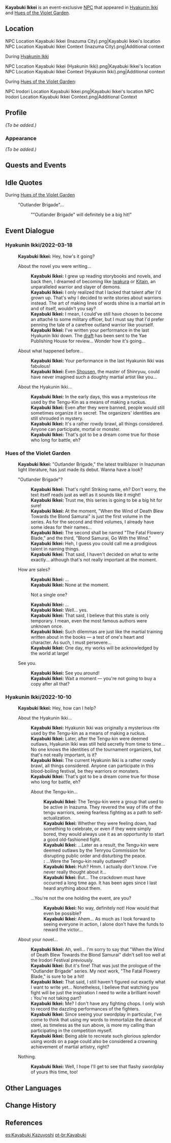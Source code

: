 {{Meta
<!-- REMOVE THIS TEMPLATE AFTER ADDING MISSING INFO -->
|missing_NPC_profile  = yes
}}
{{Character Infobox
|type             = Event NPC
|image            = NPC Kayabuki Ikkei.png
|region           = Inazuma
|location         = Inazuma
|affiliation      = 
|title            = Fan Fiction Stall Owner
|voiceEN          = [https://www.edwardamendoza.com/ Edward A. Mendoza]<ref name="Edward A Mendoza">Twitter: [https://twitter.com/serendipeddie/status/1514754124289556485 EN VA Self Announcement] ([https://web.archive.org/web/20220414235541/https://twitter.com/serendipeddie/status/1514754124289556485 Archived])</ref>
|voiceCN          = 
|voiceJP          = 
}}
'''Kayabuki Ikkei''' is an event-exclusive [[NPC]] that appeared in [[Hyakunin Ikki]] and [[Hues of the Violet Garden]].

==Location==
<gallery>
NPC Location Kayabuki Ikkei (Inazuma City).png|Kayabuki Ikkei's location
NPC Location Kayabuki Ikkei Context (Inazuma City).png|Additional context
</gallery>

;During [[Hyakunin Ikki]]
<gallery>
NPC Location Kayabuki Ikkei (Hyakunin Ikki).png|Kayabuki Ikkei's location
NPC Location Kayabuki Ikkei Context (Hyakunin Ikki).png|Additional context
</gallery>

;During [[Hues of the Violet Garden]]:
<gallery>
NPC Irodori Location Kayabuki Ikkei.png|Kayabuki Ikkei's location
NPC Irodori Location Kayabuki Ikkei Context.png|Additional Context
</gallery>

==Profile==
<!-- detailed story/lore information goes here -->
''(To be added.)''

===Appearance===
''(To be added.)''

==Quests and Events==
{{Quests and Events}}

==Idle Quotes==
;During [[Hues of the Violet Garden]]
{{Dialogue Start}}
: {{DIcon|Idle}} "Outlander Brigade"...
:: {{A|VO Kayabuki Ikkei Irodori 01.ogg}} ""Outlander Brigade" will definitely be a big hit!"
{{Dialogue End}}

==Event Dialogue==
===Hyakunin Ikki/2022-03-18===
{{Dialogue Start}}
:'''Kayabuki Ikkei:''' Hey, how's it going?
:{{DIcon}} About the novel you were writing...
::'''Kayabuki Ikkei:''' I grew up reading storybooks and novels, and back then, I dreamed of becoming like [[Iwakura Michihiro|Iwakura]] or [[Kitain Bunsou|Kitain]], an unparalleled warrior and slayer of demons.
::'''Kayabuki Ikkei:''' I only realized that I lacked that talent after I'd grown up. That's why I decided to write stories about warriors instead. The art of making lines of words shine is a martial art in and of itself, wouldn't you say?
::'''Kayabuki Ikkei:''' I mean, I could've still have chosen to become an attaché to some military officer, but I must say that I'd prefer penning the tale of a carefree outland warrior like yourself.
::'''Kayabuki Ikkei:''' I've written your performance in the last Hyakunin Ikki down. The [[Hyakunin Ikki/2022-03-18/Story#Kayabuki Ikkei.27s Novel Manuscript|draft]] has been sent to the Yae Publishing House for review... Wonder how it's going...
:{{DIcon}} About what happened before...
::'''Kayabuki Ikkei:''' Your performance in the last Hyakunin Ikki was fabulous!
::'''Kayabuki Ikkei:''' Even [[Shousen]], the master of Shinryuu, could have never imagined such a doughty martial artist like you...
:{{DIcon}} About the Hyakunin Ikki...
::'''Kayabuki Ikkei:''' In the early days, this was a mysterious rite used by the Tengu-Kin as a means of making a ruckus.
::'''Kayabuki Ikkei:''' Even after they were banned, people would still sometimes organize it in secret. The organizers' identities are still shrouded in mystery.
::'''Kayabuki Ikkei:''' It's a rather rowdy brawl, all things considered. Anyone can participate, mortal or monster.
::'''Kayabuki Ikkei:''' That's got to be a dream come true for those who long for battle, eh?
{{Dialogue End}}

===Hues of the Violet Garden===
{{Dialogue Start}}
:'''Kayabuki Ikkei:''' "Outlander Brigade," the latest trailblazer in Inazuman light literature, has just made its debut. Wanna have a look?
:{{DIcon}} "Outlander Brigade"?
::'''Kayabuki Ikkei:''' That's right! Striking name, eh? Don't worry, the text itself reads just as well as it sounds like it might!
::'''Kayabuki Ikkei:''' Trust me, this series is going to be a big hit for sure!
::'''Kayabuki Ikkei:''' At the moment, "When the Wind of Death Blew Towards the Blond Samurai" is just the first volume in the series. As for the second and third volumes, I already have some ideas for their names...
::'''Kayabuki Ikkei:''' The second shall be named "The Fatal Flowery Blade," and the third, "Blond Samurai, Go With the Wind."
::'''Kayabuki Ikkei:''' Heh, I guess you could call me a prodigious talent in naming things.
::'''Kayabuki Ikkei:''' That said, I haven't decided on what to write exactly... although that's not really important at the moment.
:{{DIcon}} How are sales?
::'''Kayabuki Ikkei:''' ...
::'''Kayabuki Ikkei:''' None at the moment.
::{{DIcon}} Not a single one?
::'''Kayabuki Ikkei:''' ...
::'''Kayabuki Ikkei:''' Well... yes.
::'''Kayabuki Ikkei:''' That said, I believe that this state is only temporary. I mean, even the most famous authors were unknown once.
::'''Kayabuki Ikkei:''' Such dilemmas are just like the martial training written about in the books &mdash; a test of one's heart and character. As such, I must persevere...
::'''Kayabuki Ikkei:''' One day, my works will be acknowledged by the world at large!
:{{DIcon}} See you.
::'''Kayabuki Ikkei:''' See you around!
::'''Kayabuki Ikkei:''' Wait a moment &mdash; you're not going to buy a copy after all that?
{{Dialogue End}}

===Hyakunin Ikki/2022-10-10===
{{Dialogue Start}}
:'''Kayabuki Ikkei:''' Hey, how can I help?
:{{DIcon}} About the Hyakunin Ikki...
::'''Kayabuki Ikkei:''' Hyakunin Ikki was originally a mysterious rite used by the Tengu-kin as a means of making a ruckus.
::'''Kayabuki Ikkei:''' Later, after the Tengu-kin were deemed outlaws, Hyakunin Ikki was still held secretly from time to time... No one knows the identities of the tournament organizers, but that's not really important, is it?
::'''Kayabuki Ikkei:''' The current Hyakunin Ikki is a rather rowdy brawl, all things considered. Anyone can participate in this blood-boiling festival, be they warriors or monsters.
::'''Kayabuki Ikkei:''' That's got to be a dream come true for those who long for battle, eh?
::{{DIcon}} About the Tengu-kin...
:::'''Kayabuki Ikkei:''' The Tengu-kin were a group that used to be active in Inazuma. They revered the way of life of the tengu warriors, seeing fearless fighting as a path to self-actualization.
:::'''Kayabuki Ikkei:''' Whether they were feeling down, had something to celebrate, or even if they were simply bored, they would always use it as an opportunity to start a good old-fashioned fight.
:::'''Kayabuki Ikkei:''' ...Later as a result, the Tengu-kin were deemed outlaws by the Tenryou Commission for disrupting public order and disturbing the peace.
:::'''{{Traveler}}:''' ...Were the Tengu-kin really outlawed?
:::'''Kayabuki Ikkei:''' Huh? Hmm. I actually don't know. I've never really thought about it...
:::'''Kayabuki Ikkei:''' But... The crackdown must have occurred a long time ago. It has been ages since I last heard anything about them.
::{{DIcon}} ...You're not the one holding the event, are you?
:::'''Kayabuki Ikkei:''' No way, definitely not! How would that even be possible?
:::'''Kayabuki Ikkei:''' Ahem... As much as I look forward to seeing everyone in action, I alone don't have the funds to reward the victor...
:{{DIcon}} About your novel...
::'''Kayabuki Ikkei:''' Ah, well... I'm sorry to say that "When the Wind of Death Blew Towards the Blond Samurai" didn't sell too well at the Irodori Festival previously.
::'''Kayabuki Ikkei:''' But it's fine! That was just the prologue of the "Outlander Brigade" series. My next work, "The Fatal Flowery Blade," is sure to be a hit!
::'''Kayabuki Ikkei:''' That said, I still haven't figured out exactly what I want to write yet... Nonetheless, I believe that watching you fight will be just the inspiration I need to write a brilliant novel!
::'''{{Traveler}}:''' You're not taking part?
::'''Kayabuki Ikkei:''' Me? I don't have any fighting chops. I only wish to record the dazzling performances of the fighters.
::'''Kayabuki Ikkei:''' Since seeing your swordplay in particular, I've come to think that using my words to immortalize the dance of steel, as timeless as the sun above, is more my calling than participating in the competition myself.
::'''Kayabuki Ikkei:''' Being able to recreate such glorious splendor using words on a page could also be considered a crowning achievement of martial artistry, right?
:{{DIcon}} Nothing.
::'''Kayabuki Ikkei:''' Well, I hope I'll get to see that flashy swordplay of yours this time, too!
{{Dialogue End}}

==Other Languages==
{{Other Languages|default_hidden = 1
|en      = Kayabuki Ikkei
|zhs     = 茅葺一庆
|zhs_rm  = Máoqì Yīqìng
|zht     = 茅葺一慶
|zht_rm  = Máoqì Yīqìng
|ja      = 茅葺一慶
|ja_rm   = Kayabuki Ikkei
|ko      = 카야부키 잇케이
|ko_rm   = Kayabuki Itke'i
|es      = Kayabuki Ikkei
|fr      = Kayabuki Ikkei
|ru      = Каябуки Иккэй
|th      = Kayabuki Ikkei
|vi      = Kayabuki Ikkei
|de      = Kayabuki Ikkei
|id      = Kayabuki Ikkei
|pt      = Kayabuki Ikkei
}}

==Change History==
{{Change History|2.1}}

==References==
{{Reflist}}

[[es:Kayabuki Kazuyoshi]]
[[pt-br:Kayabuki]]